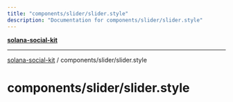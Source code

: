 ```yaml
---
title: "components/slider/slider.style"
description: "Documentation for components/slider/slider.style"
---
```


[**solana-social-kit**](../../../README.mdx)

***

[solana-social-kit](../../../README.mdx) / components/slider/slider.style

# components/slider/slider.style
